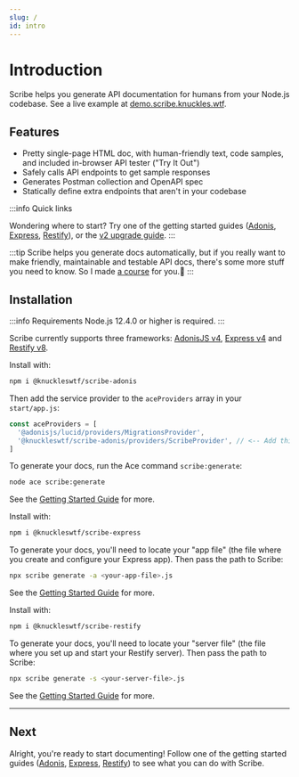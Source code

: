 ```yaml
---
slug: /
id: intro
---
```


# Introduction

Scribe helps you generate API documentation for humans from your Node.js codebase. See a live example at [demo.scribe.knuckles.wtf](https://demo.scribe.knuckles.wtf).

## Features
- Pretty single-page HTML doc, with human-friendly text, code samples, and included in-browser API tester ("Try It Out")
- Safely calls API endpoints to get sample responses
- Generates Postman collection and OpenAPI spec
- Statically define extra endpoints that aren't in your codebase

:::info Quick links

Wondering where to start? Try one of the getting started guides ([Adonis](getting-started/adonis), [Express](getting-started/express), [Restify](getting-started/restify)), or the [v2 upgrade guide](migrating-v2).
:::


:::tip
Scribe helps you generate docs automatically, but if you really want to make friendly, maintainable and testable API docs, there's some more stuff you need to know. So I made [a course](https://shalvah.teachable.com/p/api-documentation-for-developers?utm_source=scribe-nodejs-docs&utm_medium=referral&utm_campaign=none) for you.🤗
:::

## Installation

:::info Requirements
Node.js 12.4.0 or higher is required.
:::

Scribe currently supports three frameworks: [AdonisJS v4](https://legacy.adonisjs.com/), [Express v4](https://expressjs.com/) and [Restify v8](http://restify.com/).



<AdonisExpressRestifyTabs>
<TabItem value="adonis">

Install with:

```sh
npm i @knuckleswtf/scribe-adonis
```

Then add the service provider to the `aceProviders` array in your `start/app.js`:

```js {3}
const aceProviders = [
  '@adonisjs/lucid/providers/MigrationsProvider',
  '@knuckleswtf/scribe-adonis/providers/ScribeProvider', // <-- Add this
]
```

To generate your docs, run the Ace command `scribe:generate`:

```bash
node ace scribe:generate
```

See the [Getting Started Guide](getting-started/adonis) for more.

</TabItem>
<TabItem value="express">

Install with:

```sh
npm i @knuckleswtf/scribe-express
```

To generate your docs, you'll need to locate your "app file" (the file where you create and configure your Express app). Then pass the path to Scribe:

```sh
npx scribe generate -a <your-app-file>.js
```

See the [Getting Started Guide](getting-started/express) for more.


</TabItem>
<TabItem value="restify">

Install with:

```sh
npm i @knuckleswtf/scribe-restify
```

To generate your docs, you'll need to locate your "server file" (the file where you set up and start your Restify server). Then pass the path to Scribe:

```sh
npx scribe generate -s <your-server-file>.js
```

See the [Getting Started Guide](getting-started/restify) for more.

</TabItem>
</AdonisExpressRestifyTabs>

<hr />

## Next
Alright, you're ready to start documenting! Follow one of the getting started guides ([Adonis](getting-started/adonis), [Express](getting-started/express), [Restify](getting-started/restify)) to see what you can do with Scribe.
